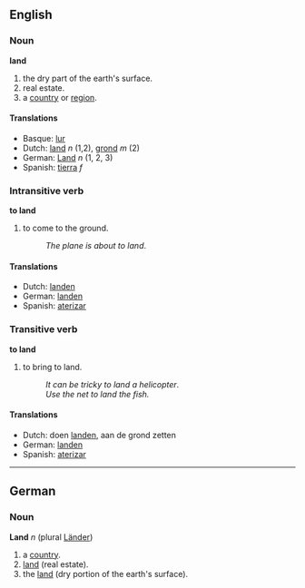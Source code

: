 ==English==
===Noun===
'''land'''

# the dry part of the earth's surface.
# real estate.
# a [[country]] or [[region]].

====Translations====
*Basque: [[lur]]
*Dutch: [[land]] ''n'' (1,2), [[grond]] ''m'' (2)
*German: [[Land]] ''n'' (1, 2, 3)
*Spanish: [[tierra]] ''f''

===Intransitive verb===
'''to land'''

# to come to the ground.
#:''The plane is about to land''.

====Translations====
*Dutch: [[landen]]
*German: [[landen]]
*Spanish: [[aterizar]]

===Transitive verb===
'''to land'''

# to bring to land.
#:''It can be tricky to land a helicopter''.
#:''Use the net to land the fish.''

====Translations====
*Dutch: doen [[landen]], aan de grond zetten
*German: [[landen]]
*Spanish: [[aterizar]]


----
==German==
===Noun===
'''Land''' ''n'' (plural [[Länder]])

# a [[country]].
# [[land]] (real estate).
# the [[land]] (dry portion of the earth's surface).